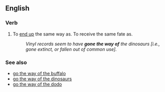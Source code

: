 ==English==

===Verb===
{{en-verb|head=to [[go]] [[the]] [[way]] [[of]]|goes the way of|going the way of|went the way of|gone the way of}}

# {{idiomatic}} To [[end up]] the same way as.  To receive the same fate as.
#: ''Vinyl records seem to have '''gone the way of''' the dinosaurs [i.e., gone extinct, or fallen out of common use].''

===See also===
* [[go the way of the buffalo]]
* [[go the way of the dinosaurs]]
* [[go the way of the dodo]]